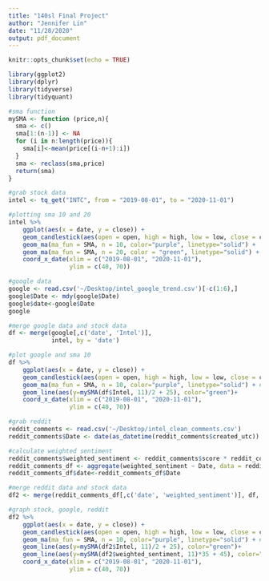 ```yaml
---
title: "140sl Final Project"
author: "Jennifer Lin"
date: "11/28/2020"
output: pdf_document
---
```


```r
knitr::opts_chunk$set(echo = TRUE)
```

```r
library(ggplot2)
library(dplyr)
library(tidyverse)
library(tidyquant)

#sma function
mySMA <- function (price,n){
  sma <- c()
  sma[1:(n-1)] <- NA
  for (i in n:length(price)){
    sma[i]<-mean(price[(i-n+1):i])
  }
  sma <- reclass(sma,price)
  return(sma)
}

#grab stock data
intel <- tq_get("INTC", from = "2019-08-01", to = "2020-11-01")

#plotting sma 10 and 20
intel %>%
    ggplot(aes(x = date, y = close)) +
    geom_candlestick(aes(open = open, high = high, low = low, close = close)) +
    geom_ma(ma_fun = SMA, n = 10, color="purple", linetype="solid") +
    geom_ma(ma_fun = SMA, n = 20, color = "green", linetype="solid") +
    coord_x_date(xlim = c("2019-08-01", "2020-11-01"),
                 ylim = c(40, 70))   

#google data
google <- read.csv('~/Desktop/intel_google_trend.csv')[-c(1:6),]
google$Date <- mdy(google$Date)
google$date<-google$Date
google

#merge google data and stock data
df <- merge(google[,c('date', 'Intel')], 
            intel, by = 'date')

#plot google and sma 10
df %>%
    ggplot(aes(x = date, y = close)) +
    geom_candlestick(aes(open = open, high = high, low = low, close = close)) +  
    geom_ma(ma_fun = SMA, n = 10, color="purple", linetype="solid") + # Plot
    geom_line(aes(y=mySMA(df$Intel, 11)/2 + 25), color="green")+
    coord_x_date(xlim = c("2019-08-01", "2020-11-01"),
                 ylim = c(40, 70))   

#grab reddit
reddit_comments <- read.csv('~/Desktop/intel_clean_comments.csv')
reddit_comments$Date <- date(as_datetime(reddit_comments$created_utc))

#calculate weighted sentiment
reddit_comments$weighted_sentiment <- reddit_comments$score * reddit_comments$sentiment
reddit_comments_df <- aggregate(weighted_sentiment ~ Date, data = reddit_comments, mean)
reddit_comments_df$date<-reddit_comments_df$Date

#merge reddit data and stock data
df2 <- merge(reddit_comments_df[,c('date', 'weighted_sentiment')], df, by = 'date')

#graph stock, google, reddit
df2 %>%
    ggplot(aes(x = date, y = close)) +
    geom_candlestick(aes(open = open, high = high, low = low, close = close)) +  
    geom_ma(ma_fun = SMA, n = 10, color="purple", linetype="solid") + # Plot
    geom_line(aes(y=mySMA(df2$Intel, 11)/2 + 25), color="green")+
    geom_line(aes(y=mySMA(df2$weighted_sentiment, 11)*35 + 45), color="pink")+
    coord_x_date(xlim = c("2019-08-01", "2020-11-01"),
                 ylim = c(40, 70))   

```
